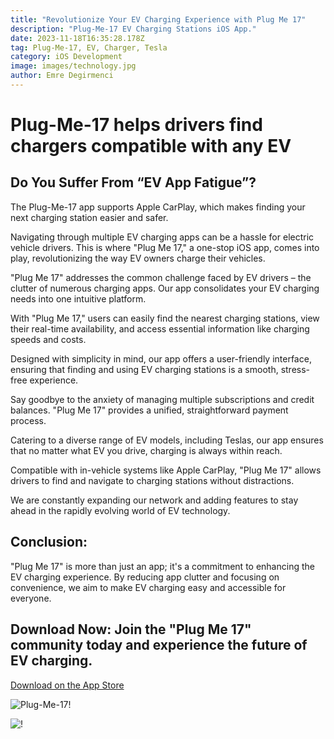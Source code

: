 ```yaml
---
title: "Revolutionize Your EV Charging Experience with Plug Me 17"
description: "Plug-Me-17 EV Charging Stations iOS App."
date: 2023-11-18T16:35:28.178Z
tag: Plug-Me-17, EV, Charger, Tesla
category: iOS Development
image: images/technology.jpg
author: Emre Degirmenci
---
```


# Plug-Me-17 helps drivers find chargers compatible with any EV

## Do You Suffer From “EV App Fatigue”?

The Plug-Me-17 app supports Apple CarPlay, which makes finding your next charging station easier and safer.

Navigating through multiple EV charging apps can be a hassle for electric vehicle drivers. This is where "Plug Me 17," a one-stop iOS app, comes into play, revolutionizing the way EV owners charge their vehicles.

"Plug Me 17" addresses the common challenge faced by EV drivers – the clutter of numerous charging apps. Our app consolidates your EV charging needs into one intuitive platform.

With "Plug Me 17," users can easily find the nearest charging stations, view their real-time availability, and access essential information like charging speeds and costs.

Designed with simplicity in mind, our app offers a user-friendly interface, ensuring that finding and using EV charging stations is a smooth, stress-free experience.

Say goodbye to the anxiety of managing multiple subscriptions and credit balances. "Plug Me 17" provides a unified, straightforward payment process.

Catering to a diverse range of EV models, including Teslas, our app ensures that no matter what EV you drive, charging is always within reach.

Compatible with in-vehicle systems like Apple CarPlay, "Plug Me 17" allows drivers to find and navigate to charging stations without distractions.

We are constantly expanding our network and adding features to stay ahead in the rapidly evolving world of EV technology.

## Conclusion:

"Plug Me 17" is more than just an app; it's a commitment to enhancing the EV charging experience. By reducing app clutter and focusing on convenience, we aim to make EV charging easy and accessible for everyone.

## Download Now: Join the "Plug Me 17" community today and experience the future of EV charging.

[Download on the App Store](https://apps.apple.com/us/app/plug-me-17/id6466442459?itsct=apps_box_badge&amp;itscg=30200)

![Plug-Me-17!](/images/PlugMe17Cover.png "Plug-Me-17")

![!](/images/PlugMe17Cover.png "")